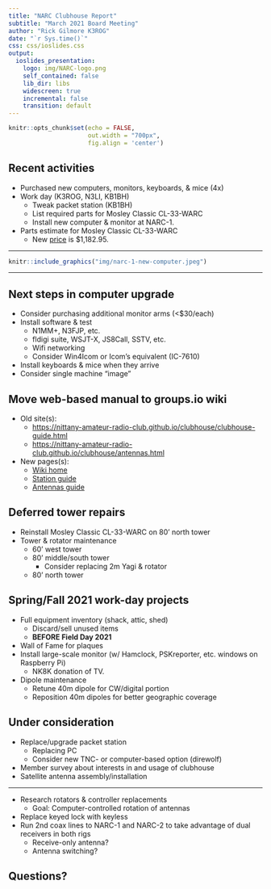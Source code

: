 ```yaml
---
title: "NARC Clubhouse Report"
subtitle: "March 2021 Board Meeting"
author: "Rick Gilmore K3ROG"
date: "`r Sys.time()`"
css: css/ioslides.css
output:
  ioslides_presentation:
    logo: img/NARC-logo.png
    self_contained: false
    lib_dir: libs
    widescreen: true
    incremental: false
    transition: default
---
```


```r
knitr::opts_chunk$set(echo = FALSE,
                      out.width = "700px",
                      fig.align = 'center')
```

## Recent activities

- Purchased new computers, monitors, keyboards, & mice (4x)
- Work day (K3ROG, N3LI, KB1BH)
  - Tweak packet station (KB1BH)
  - List required parts for Mosley Classic CL-33-WARC
  - Install new computer & monitor at NARC-1.
- Parts estimate for Mosley Classic CL-33-WARC
  - New [price](http://www.mosley-electronics.com/pdf/pricesheet.pdf) is $1,182.95.

---

```r
knitr::include_graphics("img/narc-1-new-computer.jpeg")
```

---

## Next steps in computer upgrade

- Consider purchasing additional monitor arms (<$30/each)
- Install software & test
    - N1MM+, N3FJP, etc.
    - fldigi suite, WSJT-X, JS8Call, SSTV, etc.
    - Wifi networking
    - Consider Win4Icom or Icom's equivalent (IC-7610)
- Install keyboards & mice when they arrive
- Consider single machine "image"

## Move web-based manual to groups.io wiki

- Old site(s):
    - <https://nittany-amateur-radio-club.github.io/clubhouse/clubhouse-guide.html>
    - <https://nittany-amateur-radio-club.github.io/clubhouse/antennas.html>
- New pages(s):
    - [Wiki home](https://groups.io/g/Nittany-ARC/wiki)
    - [Station guide](https://groups.io/g/Nittany-ARC/wiki/25936)
    - [Antennas guide](https://groups.io/g/Nittany-ARC/wiki/25937)

## Deferred tower repairs

- Reinstall Mosley Classic CL-33-WARC on 80' north tower
- Tower & rotator maintenance
  - 60' west tower
  - 80' middle/south tower
    - Consider replacing 2m Yagi & rotator
  - 80' north tower
  
## Spring/Fall 2021 work-day projects

- Full equipment inventory (shack, attic, shed)
    - Discard/sell unused items
    - **BEFORE Field Day 2021**
- Wall of Fame for plaques
- Install large-scale monitor (w/ Hamclock, PSKreporter, etc. windows on Raspberry Pi)
    - NK8K donation of TV.
- Dipole maintenance
    - Retune 40m dipole for CW/digital portion
    - Reposition 40m dipoles for better geographic coverage

## Under consideration

- Replace/upgrade packet station
    - Replacing PC
    - Consider new TNC- or computer-based option (direwolf)
- Member survey about interests in and usage of clubhouse
- Satellite antenna assembly/installation

---

- Research rotators & controller replacements
    - Goal: Computer-controlled rotation of antennas
- Replace keyed lock with keyless
- Run 2nd coax lines to NARC-1 and NARC-2 to take advantage of dual receivers in both rigs
    - Receive-only antenna?
    - Antenna switching?

## Questions?
